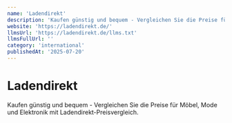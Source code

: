```yaml
---
name: 'Ladendirekt'
description: 'Kaufen günstig und bequem - Vergleichen Sie die Preise für Möbel, Mode und Elektronik mit Ladendirekt-Preisvergleich.'
website: 'https://ladendirekt.de/'
llmsUrl: 'https://ladendirekt.de/llms.txt'
llmsFullUrl: ''
category: 'international'
publishedAt: '2025-07-20'
---
```


# Ladendirekt

Kaufen günstig und bequem - Vergleichen Sie die Preise für Möbel, Mode und Elektronik mit Ladendirekt-Preisvergleich.
